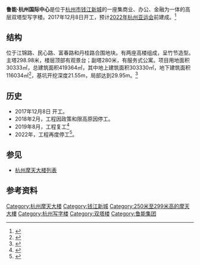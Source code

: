 {{HZ Future infrastructure}}
{{Infobox Skyscraper
|building_name=鲁能·杭州国际中心
|image=20201130建设中的杭州鲁能中心.jpg
|caption=建设中的鲁能杭州国际中心，2020年11月
|built=
|use=混合（[[辦公|辦公]]、[[零售|零售]]、[[公寓|公寓]]）
|location={{CHN}}[[浙江省|浙江省]][[杭州市|杭州市]][[钱江新城|钱江新城]]
|roof={{convert|298.98|m|ft|1}}
|top_floor=
|antenna_spire=
|floor_count=65
|floor_area={{convert|303330|sqm|sqft|-2}}
|elevator_count=
|architect=[[SOM建筑设计事务所|SOM建筑设计事务所]]
|developer=鲁能集团
}}
'''鲁能·杭州国际中心'''是位于[[杭州市|杭州市]][[钱江新城|钱江新城]]的一座集商业、办公、金融为一体的高层双塔型写字楼。2017年12月8日开工，预计[[2022年亚洲运动会|2022年杭州亚运会]]前建成。<ref>{{cite web |title=2017年动工 2018年停工 如今再度复工 杭州钱江新城第一高楼造得挺折腾 |url=https://www.sohu.com/a/334920776_120067718 |website=搜狐}}</ref>

== 结构 ==
位于江锦路、民心路、富春路和丹桂路合围地块。有两座高楼组成，呈竹节造型。主塔298.98米，楼层顶部有观景台；副塔280米，有服务式公寓。项目用地面积30333㎡，总建筑面积419364㎡，其中地上建筑面积303330㎡，地下建筑面积116034㎡<ref>{{cite web |title=【规划】钱塘北岸新地标，高299m——鲁能·杭州国际中心项目公示 |url=https://www.sohu.com/a/213629162_768654}}</ref>，基坑开挖深度21.55m，局部达到29.95m。<ref>{{cite web |title=鲁能杭州国际中心项目北区副塔楼底板大体积混凝土浇筑完成 |url=https://www.xcdcar.com/nd.jsp?id=3721 |website=深圳兴昌达机械设备有限公司}}</ref>

==历史==
*2017年12月8日 开工。
*2018年2月，工程因政策和限高原因停工。
*2019年8月，工程复工<ref>{{cite web |title=停工半年的钱江新城第一高楼即将复工！杭州十大高楼面临大洗牌 |url=https://new.qq.com/omn/HHZ20190/HHZ2019081500114200.html |website=腾讯新闻}}</ref>
*2022年，工程再度停工<ref>{{cite news |title=建了5年的杭州新地标“鲁能·杭州国际中心”疑似再停工，记者实探很“安静” -新闻频道-和讯网 |url=http://news.hexun.com/2022-04-21/205772551.html |work=news.hexun.com}}</ref>。

== 参见 ==
*[[杭州摩天大楼列表|杭州摩天大楼列表]]

== 参考资料 ==
{{reflist}}

{{钱江新城}}
{{杭州摩天大楼}}
[[Category:杭州摩天大楼|Category:杭州摩天大楼]]
[[Category:钱江新城|Category:钱江新城]]
[[Category:250米至299米高的摩天大樓|Category:250米至299米高的摩天大樓]]
[[Category:杭州写字楼|Category:杭州写字楼]]
[[Category:双塔楼|Category:双塔楼]]
[[Category:鲁能集团|Category:鲁能集团]]